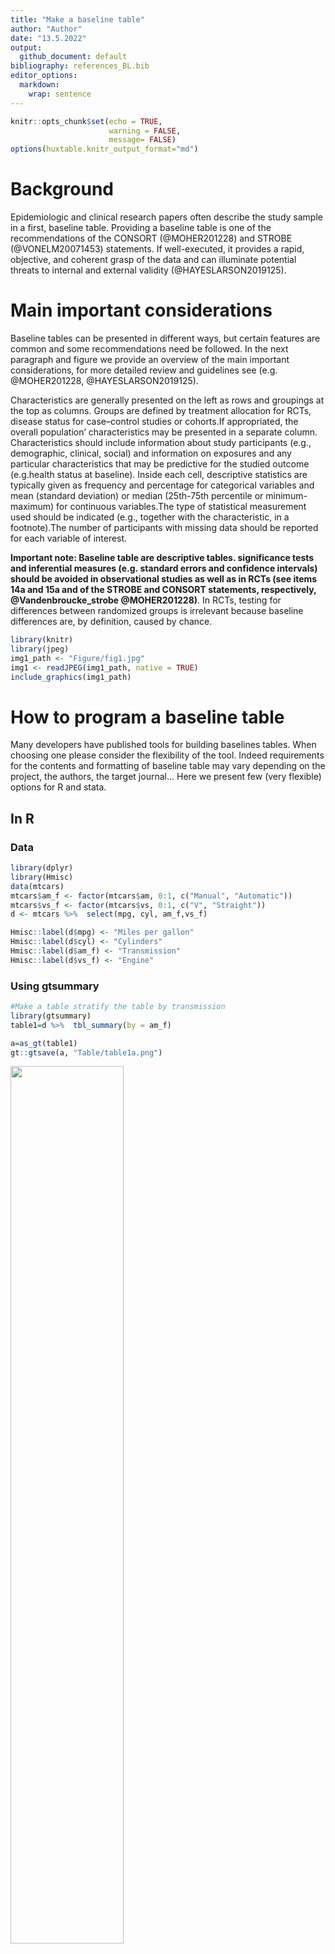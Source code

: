 ```yaml
---
title: "Make a baseline table"
author: "Author"
date: "13.5.2022"
output:
  github_document: default
bibliography: references_BL.bib
editor_options: 
  markdown: 
    wrap: sentence
---
```


```r
knitr::opts_chunk$set(echo = TRUE, 
                      warning = FALSE,
                      message= FALSE)
options(huxtable.knitr_output_format="md")
```

# Background

Epidemiologic and clinical research papers often describe the study sample in a first, baseline table.
Providing a baseline table is one of the recommendations of the CONSORT (@MOHER201228) and STROBE (@VONELM20071453) statements. If well-executed, it provides a rapid, objective, and coherent grasp of the data and can illuminate potential threats to internal and external validity (@HAYESLARSON2019125).



# Main important considerations

Baseline tables can be presented in different ways, but certain features are common and some recommendations need be followed. In the next paragraph and figure we provide an overview of the main important considerations, for more detailed review and guidelines see (e.g. @MOHER201228, @HAYESLARSON2019125).

Characteristics are generally presented on the left as rows and groupings at the top as columns.
Groups are defined by treatment allocation for RCTs, disease status for case--control studies or cohorts.If appropriated, the overall population' characteristics may be presented in a separate column.
Characteristics should include information about study participants (e.g., demographic, clinical, social) and information on exposures and any particular characteristics that may be predictive for the studied outcome  (e.g.health status at baseline).
Inside each cell, descriptive statistics are typically given as frequency and percentage for categorical variables and mean (standard deviation) or median (25th-75th percentile or minimum-maximum) for continuous variables.The type of statistical measurement used should be indicated (e.g., together with the characteristic, in a footnote).The number of participants with missing data should be reported for each variable of interest.

**Important note: Baseline table are descriptive tables. significance tests and inferential measures (e.g. standard errors and confidence intervals) should be avoided in observational studies as well as in RCTs (see items 14a and 15a and of the STROBE and CONSORT statements, respectively, @Vandenbroucke_strobe @MOHER201228)**. In RCTs, testing for differences between randomized groups is irrelevant because baseline differences are, by definition, caused by chance.


```r
library(knitr)
library(jpeg)
img1_path <- "Figure/fig1.jpg"
img1 <- readJPEG(img1_path, native = TRUE)
include_graphics(img1_path)
```

# How to program a baseline table

Many developers have published tools for building baselines tables.
When choosing one please consider the flexibility of the tool.
Indeed requirements for the contents and formatting of baseline table may vary depending on the project, the authors, the target journal... Here we present few (very flexible) options for R and stata.

## In R

### Data

```r
library(dplyr)
library(Hmisc)
data(mtcars)
mtcars$am_f <- factor(mtcars$am, 0:1, c("Manual", "Automatic")) 
mtcars$vs_f <- factor(mtcars$vs, 0:1, c("V", "Straight")) 
d <- mtcars %>%  select(mpg, cyl, am_f,vs_f)

Hmisc::label(d$mpg) <- "Miles per gallon"
Hmisc::label(d$cyl) <- "Cylinders"
Hmisc::label(d$am_f) <- "Transmission"
Hmisc::label(d$vs_f) <- "Engine"

```

### Using gtsummary

```r
#Make a table stratify the table by transmission
library(gtsummary)
table1=d %>%  tbl_summary(by = am_f)
```

```r
a=as_gt(table1)
gt::gtsave(a, "Table/table1a.png")
```
<img src='Table/table1a.png' align="middle" width="60%" >

This is the basic usage; defaults options may be customized.

- Variable types are automatically detected so that appropriate descriptive statistics are calculated.
- Label attributes from the data set are automatically printed.
- Missing values are listed as "Unknown" in the table.
- Variable levels are indented and footnotes are added.

Once produced gtsummary tables can be converted to your favorite format (e.g. html/pdf/word). For more information see [here](https://www.danieldsjoberg.com/gtsummary/articles/rmarkdown.html))

```r
# declare cylinders as a continuous variable, for this variable calculate the mean and sd value, add an overall column, change the missing text
table1=d %>%
        tbl_summary(by = am_f, 
                    type = list(cyl ~ 'continuous'),
                    statistic = list(cyl ~ "{mean} ({sd})"),
                    missing_text = "Missing") %>%
        add_overall()

```

```r
a=as_gt(table1)
gt::gtsave(a, "Table/table1b.png")
```
<img src='Table/table1b.png' align="center" width="80%">






If needed groups may be compare using statistical tests. **WARNING: as stated above baseline tables are descriptive tables. Pvalues should be avoid**

```r
table1=d %>%
        tbl_summary(by = am_f, 
                    type = list(cyl ~ 'continuous'),
                    statistic = list(cyl ~ "{mean} ({sd})"),
                    missing_text = "Missing") %>%
        add_overall()%>%
        add_p()

```

```r
a=as_gt(table1)
gt::gtsave(a, "Table/table1c.png")
```
<img src='Table/table1c.png' align="center" width="90%">

As before the function detects variable type and uses an appropriate statistical test. If needed defaults may be customized.

#### Additional information

For more detailed tutorial and additional options see the very complete [vignette](https://www.danieldsjoberg.com/gtsummary/articles/tbl_summary.html) and [website](https://www.danieldsjoberg.com/gtsummary/index.html)

### Using atable

```r
library(atable)
table1=atable(d,
       target_cols = c("mpg" , "cyl" , "vs_f"),
       group_col = "am_f",
       format_to="Word")

```

or similar using the formula interface

```r
table1=atable(mpg+cyl+ vs_f ~ am_f, d,
              format_to="Word")
table1
```

```r
a=gt::gt(table1)
gt::gtsave(a, "Table/table2.png")
```
<img src='Table/table2.png' align="center" width="80%">

The table may also be splitted in strata. For example we can decide to present separately the characteristics of car with a "V" or a "Straight" engine. 



```r
table1=atable(mpg+cyl  ~ am_f|vs_f , d,
              format_to="Word")
table1
```

```r
a=gt::gt(table1)
gt::gtsave(a, "Table/table2a.png")
```
<img src='Table/table2a.png' align="center" width="80%">


As gtsummary, atable may be exported in different format (e.g. LATEX, HTML, Word) and it is intended that some parts of atable can be altered by the user. Hence the type variable,descriptive statistics, used statistical tests may defined otherwise (for more details see @Strbel2019atableCT as well as the package [vignette](https://cran.r-project.org/web/packages/atable/vignettes/atable_usage.pdf).An other informative vignette can be found by typing the foloowing command in R:

```r
vignette("modifying", package = "atable")
```

# Stata: btable

The table is constructed in a two-step approach using two functions: btable produces an unformatted, raw table, which is then formatted by btable_format to produce a final, publication-ready table.
By default, the raw table contains all summary measures, and---if there are two groups---effect measures and p-values.
Optionally, the table can be restricted to effect measures of choice and a number of alternative calculations for confidence intervals are available.

## Instalation

```r
#In order to install btable from github the github-package is required:
net install github, from("https://haghish.github.io/github/")
#You can then install the development version of btable with:
github install CTU-Bern/btable
```

## Example

```r
# load example dataset
sysuse auto2

# generate table
btable price mpg rep78 headroom, by(foreign) saving("excars") denom(nonmiss)

# format table (default formatting)
btable_format using "excars", clear
```


```r
dat <- readr::read_csv("Table/btab1.csv")
dat[is.na(dat)] <- "" # replace NAs
names(dat)[1] <- " "  # set missing var name
dat %>%
  flextable::flextable() %>%
  flextable::autofit() %>%
  flextable::save_as_image( path = "Table/btabl1.png")
```
<img src='Table/btabl1.png' align="center" width="90%">



The formatting option can be modified. For example we can decide we may want to

- present the median and lower and upper quartiles instead of the mean and standard deviation 
- remove the overall column, the effect measure, and the information column

```r
#If we want to display median [lq, up] for all the continuous variables
btable_format using "excars", clear descriptive(conti median [lq, uq]) drop(total effect info)

#If we want to display mean (sd) for the mpg variable and median [lq, up] for all the other continuous variables
btable_format using "excars", clear desc(conti median [lq, uq] mpg mean (sd)) drop(total effect info)
```

```r
dat <- readr::read_csv("Table/btab2.csv")
dat[is.na(dat)] <- "" # replace NAs
names(dat)[1] <- " "  # set missing var name
dat=dat %>%
  flextable::flextable() %>%
  flextable::autofit() %>%
  flextable::save_as_image( path = "Table/btabl2.png")
```
<img src='Table/btabl2.png' align="center" width="80%">




# References
